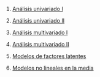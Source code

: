 1.  [Análisis univariado I](../2020-09-26-01-analisis-univariado-i/index.qmd)

2.  [Análisis univariado II](../2020-10-03-02-analisis-univariado-ii/index.qmd)

3.  [Análisis multivariado I](../2020-10-10-03-analisis-multivariado-i/index.qmd)

4.  [Análisis multivariado II](../2020-10-17-04-analisis-multivariado-ii/index.qmd)

5.  [Modelos de factores latentes](../2020-10-24-05-modelos-de-factores-latentes/index.qmd)

6.  [Modelos no lineales en la media](../2020-10-31-06-modelos-no-lineales-en-la-media/index.qmd)